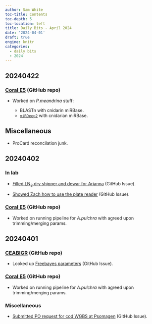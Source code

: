 ```yaml
---
author: Sam White
toc-title: Contents
toc-depth: 5
toc-location: left
title: Daily Bits - April 2024
date: '2024-04-01'
draft: true
engine: knitr
categories: 
  - daily bits
  - 2024
---
```


## 20240422

### [Coral E5](https://github.com/urol-e5/deep-dive) (GitHub repo)

- Worked on _P.meandrina_ stuff:

  - BLASTn with cnidarin miRBase.
  - [`miRDeep2`](https://github.com/rajewsky-lab/mirdeep2) with cnidarian miRBase.

## Miscellaneous

- ProCard reconcilation junk.

## 20240402

### In lab

- [Filled LN<sub>2</sub> dry shipper and dewar for Arianna](https://github.com/RobertsLab/resources/issues/1861) (GitHub Issue).

- [Showed Zach how to use the plate reader](https://github.com/RobertsLab/resources/issues/1860) (GitHub Issue).

### [Coral E5](https://github.com/urol-e5/deep-dive) (GitHub repo)

- Worked on running pipeline for _A.pulchra_ with agreed upon trimming/merging params.

## 20240401

### [CEABIGR](https://github.com/sr320/ceabigr) (GitHub repo)

- Looked up [Freebayes parameters](https://github.com/sr320/ceabigr/issues/109) (GitHub Issue).

### [Coral E5](https://github.com/urol-e5/deep-dive) (GitHub repo)

- Worked on running pipeline for _A.pulchra_ with agreed upon trimming/merging params.

### Miscellaneous

- [Submitted PO request for cod WGBS at Psomagen](https://github.com/RobertsLab/resources/issues/1786) (GitHub Issue).
